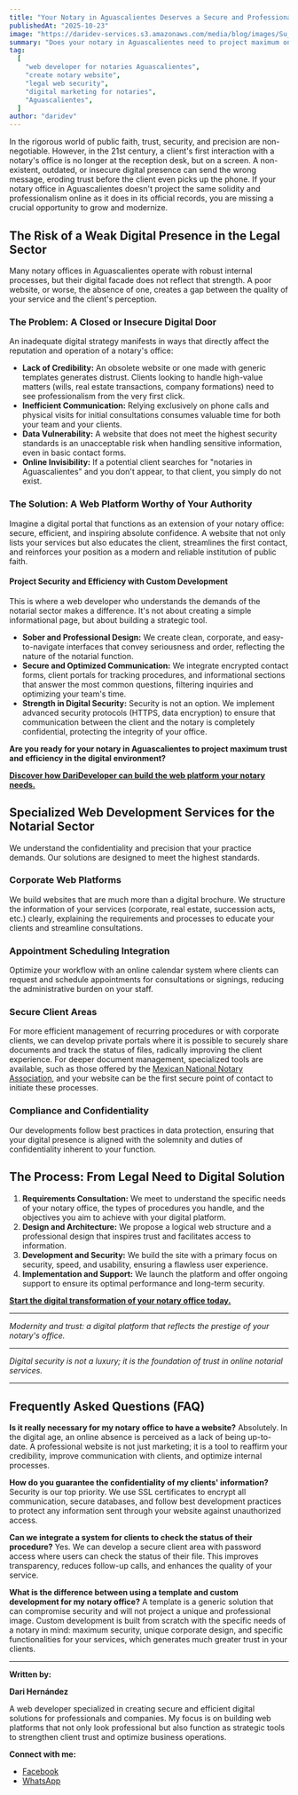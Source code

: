 ```yaml
---
title: "Your Notary in Aguascalientes Deserves a Secure and Professional Website"
publishedAt: "2025-10-23"
image: "https://daridev-services.s3.amazonaws.com/media/blog/images/Su_Notar%C3%ADa_web_en_Aguascalientes.png"
summary: "Does your notary in Aguascalientes need to project maximum online trust? As an expert developer, I create secure web platforms that protect confidentiality and modernize your public faith."
tag:
  [
    "web developer for notaries Aguascalientes",
    "create notary website",
    "legal web security",
    "digital marketing for notaries",
    "Aguascalientes",
  ]
author: "daridev"
---
```


In the rigorous world of public faith, trust, security, and precision are non-negotiable. However, in the 21st century, a client's first interaction with a notary's office is no longer at the reception desk, but on a screen. A non-existent, outdated, or insecure digital presence can send the wrong message, eroding trust before the client even picks up the phone. If your notary office in Aguascalientes doesn't project the same solidity and professionalism online as it does in its official records, you are missing a crucial opportunity to grow and modernize.

## The Risk of a Weak Digital Presence in the Legal Sector

Many notary offices in Aguascalientes operate with robust internal processes, but their digital facade does not reflect that strength. A poor website, or worse, the absence of one, creates a gap between the quality of your service and the client's perception.

### The Problem: A Closed or Insecure Digital Door

An inadequate digital strategy manifests in ways that directly affect the reputation and operation of a notary's office:

- **Lack of Credibility:** An obsolete website or one made with generic templates generates distrust. Clients looking to handle high-value matters (wills, real estate transactions, company formations) need to see professionalism from the very first click.
- **Inefficient Communication:** Relying exclusively on phone calls and physical visits for initial consultations consumes valuable time for both your team and your clients.
- **Data Vulnerability:** A website that does not meet the highest security standards is an unacceptable risk when handling sensitive information, even in basic contact forms.
- **Online Invisibility:** If a potential client searches for "notaries in Aguascalientes" and you don't appear, to that client, you simply do not exist.

### The Solution: A Web Platform Worthy of Your Authority

Imagine a digital portal that functions as an extension of your notary office: secure, efficient, and inspiring absolute confidence. A website that not only lists your services but also educates the client, streamlines the first contact, and reinforces your position as a modern and reliable institution of public faith.

#### Project Security and Efficiency with Custom Development

This is where a web developer who understands the demands of the notarial sector makes a difference. It's not about creating a simple informational page, but about building a strategic tool.

- **Sober and Professional Design:** We create clean, corporate, and easy-to-navigate interfaces that convey seriousness and order, reflecting the nature of the notarial function.
- **Secure and Optimized Communication:** We integrate encrypted contact forms, client portals for tracking procedures, and informational sections that answer the most common questions, filtering inquiries and optimizing your team's time.
- **Strength in Digital Security:** Security is not an option. We implement advanced security protocols (HTTPS, data encryption) to ensure that communication between the client and the notary is completely confidential, protecting the integrity of your office.

**Are you ready for your notary in Aguascalientes to project maximum trust and efficiency in the digital environment?**

[**Discover how DariDeveloper can build the web platform your notary needs.**](https://darideveloper.com/)

## Specialized Web Development Services for the Notarial Sector

We understand the confidentiality and precision that your practice demands. Our solutions are designed to meet the highest standards.

### Corporate Web Platforms

We build websites that are much more than a digital brochure. We structure the information of your services (corporate, real estate, succession acts, etc.) clearly, explaining the requirements and processes to educate your clients and streamline consultations.

### Appointment Scheduling Integration

Optimize your workflow with an online calendar system where clients can request and schedule appointments for consultations or signings, reducing the administrative burden on your staff.

### Secure Client Areas

For more efficient management of recurring procedures or with corporate clients, we can develop private portals where it is possible to securely share documents and track the status of files, radically improving the client experience. For deeper document management, specialized tools are available, such as those offered by the [Mexican National Notary Association](http://www.notariadomexicano.org.mx/), and your website can be the first secure point of contact to initiate these processes.

### Compliance and Confidentiality

Our developments follow best practices in data protection, ensuring that your digital presence is aligned with the solemnity and duties of confidentiality inherent to your function.

## The Process: From Legal Need to Digital Solution

1.  **Requirements Consultation:** We meet to understand the specific needs of your notary office, the types of procedures you handle, and the objectives you aim to achieve with your digital platform.
2.  **Design and Architecture:** We propose a logical web structure and a professional design that inspires trust and facilitates access to information.
3.  **Development and Security:** We build the site with a primary focus on security, speed, and usability, ensuring a flawless user experience.
4.  **Implementation and Support:** We launch the platform and offer ongoing support to ensure its optimal performance and long-term security.

[**Start the digital transformation of your notary office today.**](https://darideveloper.com/)

---

_Modernity and trust: a digital platform that reflects the prestige of your notary's office._

---

_Digital security is not a luxury; it is the foundation of trust in online notarial services._

---

## Frequently Asked Questions (FAQ)

**Is it really necessary for my notary office to have a website?**
Absolutely. In the digital age, an online absence is perceived as a lack of being up-to-date. A professional website is not just marketing; it is a tool to reaffirm your credibility, improve communication with clients, and optimize internal processes.

**How do you guarantee the confidentiality of my clients' information?**
Security is our top priority. We use SSL certificates to encrypt all communication, secure databases, and follow best development practices to protect any information sent through your website against unauthorized access.

**Can we integrate a system for clients to check the status of their procedure?**
Yes. We can develop a secure client area with password access where users can check the status of their file. This improves transparency, reduces follow-up calls, and enhances the quality of your service.

**What is the difference between using a template and custom development for my notary office?**
A template is a generic solution that can compromise security and will not project a unique and professional image. Custom development is built from scratch with the specific needs of a notary in mind: maximum security, unique corporate design, and specific functionalities for your services, which generates much greater trust in your clients.

---

**Written by:**

**Dari Hernández**

A web developer specialized in creating secure and efficient digital solutions for professionals and companies. My focus is on building web platforms that not only look professional but also function as strategic tools to strengthen client trust and optimize business operations.

**Connect with me:**

- [Facebook](https://www.facebook.com/daridevofficial)
- [WhatsApp](https://api.whatsapp.com/send?phone=5214493402622)
